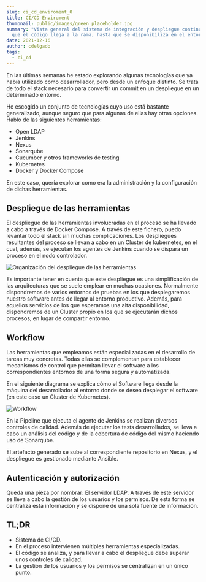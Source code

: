 ```yaml
---
slug: ci_cd_enviroment_0
title: CI/CD Enviroment
thumbnail: public/images/green_placeholder.jpg
summary: "Vista general del sistema de integración y despliegue continuo. Desde
  que el código llega a la rama, hasta que se disponibiliza en el entorno. "
date: 2021-12-16
author: cdelgado
tags:
  - ci_cd
---
```

En las últimas semanas he estado explorando algunas tecnologías que ya había utilizado como desarrollador, pero  desde un enfoque distinto. Se trata de todo el stack necesario para convertir un commit en un despliegue en un determinado entorno. 

He escogido un conjunto de tecnologías cuyo uso está bastante generalizado, aunque seguro que para algunas de ellas hay otras opciones. Hablo de las siguientes herramientas:

* Open LDAP
* Jenkins
* Nexus
* Sonarqube
* Cucumber y otros frameworks de testing
* Kubernetes
* Docker y Docker Compose

En este caso, quería explorar como era la administración y la configuración de dichas herramientas.

## Despliegue de las herramientas

El despliegue de las herramientas involucradas en el proceso se ha llevado a cabo a través de Docker Compose. A través de este fichero, puedo levantar todo el stack sin muchas complicaciones. Los despliegues resultantes del proceso se llevan a cabo en un Cluster de kubernetes, en el cual, además, se ejecutan los agentes de Jenkins cuando se dispara un proceso en el nodo controlador. 

![Organización del despliegue de las herramientas](/images/devops_stack_deploy_strategy.png "Organización del despliegue de las herramientas")

Es importante tener en cuenta que este despliegue es una simplificación de las arquitecturas que se suele emplear en muchas ocasiones. Normalmente dispondremos de varios entornos de pruebas en los que desplegaremos nuestro software antes de llegar al entorno productivo. Además, para aquellos servicios de los que esperamos una alta disponibilidad, dispondremos de un Cluster propio en los que se ejecutarán dichos procesos, en lugar de compartir entorno.

## Workflow

Las herramientas que empleamos están especializadas en el desarrollo de tareas muy concretas. Todas ellas se complementan para establecer mecanismos de control que permitan llevar el software a los correspondientes entornos de una forma segura y automatizada. 

En el siguiente diagrama se explica cómo el Software llega desde la máquina del desarrollador al entorno donde se desea desplegar el software (en este caso un Cluster de Kubernetes). 

![Workflow](/images/devops_stack_workflow.png "Flujo de trabajo de las ")

En la Pipeline que ejecuta el agente de Jenkins se realizan diversos controles de calidad. Además de ejecutar los tests desarrollados, se lleva a cabo un análisis del código y de la cobertura de código del mismo haciendo uso de Sonarqube.

El artefacto generado se sube al correspondiente repositorio en Nexus, y el despliegue es gestionado mediante Ansible.

## Autenticación y autorización

Queda una pieza por nombrar: El servidor LDAP. A través de este servidor se lleva a cabo la gestión de los usuarios y los permisos. De esta forma se centraliza está información y se dispone de una sola fuente de información. 

## TL;DR

* Sistema de CI/CD.
* En el proceso intervienen múltiples herramientas especializadas.
* El código se analiza, y para llevar a cabo el despliegue debe superar unos controles de calidad. 
* La gestión de los usuarios y los permisos se centralizan en un único punto.